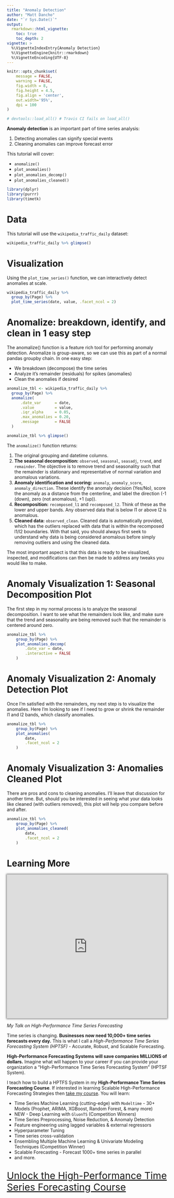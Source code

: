 ```yaml
---
title: "Anomaly Detection"
author: "Matt Dancho"
date: "`r Sys.Date()`"
output: 
  rmarkdown::html_vignette:
    toc: true
    toc_depth: 2
vignette: >
  %\VignetteIndexEntry{Anomaly Detection}
  %\VignetteEngine{knitr::rmarkdown}
  %\VignetteEncoding{UTF-8}
---
```


```r
knitr::opts_chunk$set(
    message = FALSE,
    warning = FALSE,
    fig.width = 8, 
    fig.height = 4.5,
    fig.align = 'center',
    out.width='95%', 
    dpi = 100
)

# devtools::load_all() # Travis CI fails on load_all()
```


__Anomaly detection__ is an important part of time series analysis:

1. Detecting anomalies can signify special events
2. Cleaning anomalies can improve forecast error

This tutorial will cover:

- `anomalize()`
- `plot_anomalies()`
- `plot_anomalies_decomp()`
- `plot_anomalies_cleaned()`


```r
library(dplyr)
library(purrr)
library(timetk)
```

# Data

This tutorial will use the `wikipedia_traffic_daily` dataset: 


```r
wikipedia_traffic_daily %>% glimpse()
```

# Visualization

Using the `plot_time_series()` function, we can interactively detect anomalies at scale. 

```r
wikipedia_traffic_daily %>%
  group_by(Page) %>%
  plot_time_series(date, value, .facet_ncol = 2)
```


# Anomalize: breakdown, identify, and clean in 1 easy step

The anomalize() function is a feature rich tool for performing anomaly detection. Anomalize is group-aware, so we can use this as part of a normal pandas groupby chain. In one easy step:

- We breakdown (decompose) the time series
- Analyze it’s remainder (residuals) for spikes (anomalies)
- Clean the anomalies if desired 

```r
anomalize_tbl <- wikipedia_traffic_daily %>%
  group_by(Page) %>%
  anomalize(
      .date_var      = date, 
      .value         = value,
      .iqr_alpha     = 0.05,
      .max_anomalies = 0.20,
      .message       = FALSE
  )

anomalize_tbl %>% glimpse()
```

The `anomalize()` function returns:

1. The original grouping and datetime columns.
2. **The seasonal decomposition:** `observed`, `seasonal`, `seasadj`, `trend`, and `remainder`. The objective is to remove trend and seasonality such that the remainder is stationary and representative of normal variation and anomalous variations.
3. **Anomaly identification and scoring:** `anomaly`, `anomaly_score`, `anomaly_direction`. These identify the anomaly decision (Yes/No), score the anomaly as a distance from the centerline, and label the direction (-1 (down), zero (not anomalous), +1 (up)).
4. **Recomposition:** `recomposed_l1` and `recomposed_l2`. Think of these as the lower and upper bands. Any observed data that is below l1 or above l2 is anomalous.
5. **Cleaned data:** `observed_clean`. Cleaned data is automatically provided, which has the outliers replaced with data that is within the recomposed l1/l2 boundaries. With that said, you should always first seek to understand why data is being considered anomalous before simply removing outliers and using the cleaned data.

The most important aspect is that this data is ready to be visualized, inspected, and modifications can then be made to address any tweaks you would like to make.

# Anomaly Visualization 1: Seasonal Decomposition Plot

The first step in my normal process is to analyze the seasonal decomposition. I want to see what the remainders look like, and make sure that the trend and seasonality are being removed such that the remainder is centered around zero.

```r
anomalize_tbl %>%
    group_by(Page) %>%
    plot_anomalies_decomp(
        .date_var = date, 
        .interactive = FALSE
    )
```

# Anomaly Visualization 2: Anomaly Detection Plot

Once I’m satisfied with the remainders, my next step is to visualize the anomalies. Here I’m looking to see if I need to grow or shrink the remainder l1 and l2 bands, which classify anomalies.

```r
anomalize_tbl %>%
    group_by(Page) %>%
    plot_anomalies(
        date,
        .facet_ncol = 2
    )
```


# Anomaly Visualization 3: Anomalies Cleaned Plot

There are pros and cons to cleaning anomalies. I’ll leave that discussion for another time. But, should you be interested in seeing what your data looks like cleaned (with outliers removed), this plot will help you compare before and after.

```r
anomalize_tbl %>%
    group_by(Page) %>%
    plot_anomalies_cleaned(
        date,
        .facet_ncol = 2
    )
```


# Learning More

<p>
	<iframe width="100%" height="450" src="https://www.youtube.com/embed/elQb4VzRINg" frameborder="0" allow="accelerometer; autoplay; encrypted-media; gyroscope; picture-in-picture" allowfullscreen="" style="box-shadow: 0 0 5px 2px rgba(0, 0, 0, .5);"><span id="selection-marker-1" class="redactor-selection-marker"></span><span id="selection-marker-1" class="redactor-selection-marker"></span><span id="selection-marker-1" class="redactor-selection-marker"></span><span id="selection-marker-1" class="redactor-selection-marker"></span>
	</iframe>
</p>

_My Talk on High-Performance Time Series Forecasting_

Time series is changing. __Businesses now need 10,000+ time series forecasts every day.__ This is what I call a _High-Performance Time Series Forecasting System (HPTSF)_ - Accurate, Robust, and Scalable Forecasting. 

 __High-Performance Forecasting Systems will save companies MILLIONS of dollars.__ Imagine what will happen to your career if you can provide your organization a "High-Performance Time Series Forecasting System" (HPTSF System).

I teach how to build a HPTFS System in my __High-Performance Time Series Forecasting Course__. If interested in learning Scalable High-Performance Forecasting Strategies then [take my course](https://university.business-science.io/p/ds4b-203-r-high-performance-time-series-forecasting). You will learn:

- Time Series Machine Learning (cutting-edge) with `Modeltime` - 30+ Models (Prophet, ARIMA, XGBoost, Random Forest, & many more)
- NEW - Deep Learning with `GluonTS` (Competition Winners)
- Time Series Preprocessing, Noise Reduction, & Anomaly Detection
- Feature engineering using lagged variables & external regressors
- Hyperparameter Tuning
- Time series cross-validation
- Ensembling Multiple Machine Learning & Univariate Modeling Techniques (Competition Winner)
- Scalable Forecasting - Forecast 1000+ time series in parallel
- and more.

<p class="text-center" style="font-size:30px;">
<a href="https://university.business-science.io/p/ds4b-203-r-high-performance-time-series-forecasting">Unlock the High-Performance Time Series Forecasting Course</a>
</p>
